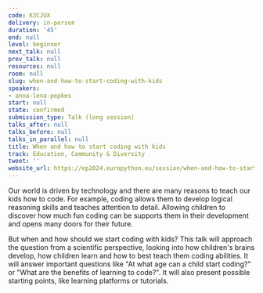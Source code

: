 ```yaml
---
code: K3CJUX
delivery: in-person
duration: '45'
end: null
level: beginner
next_talk: null
prev_talk: null
resources: null
room: null
slug: when-and-how-to-start-coding-with-kids
speakers:
- anna-lena-popkes
start: null
state: confirmed
submission_type: Talk (long session)
talks_after: null
talks_before: null
talks_in_parallel: null
title: When and how to start coding with kids
track: Education, Community & Diversity
tweet: ''
website_url: https://ep2024.europython.eu/session/when-and-how-to-start-coding-with-kids
---
```


Our world is driven by technology and there are many reasons to teach our kids how to code. For example, coding allows them to develop logical reasoning skills and teaches attention to detail. Allowing children to discover how much fun coding can be supports them in their development and opens many doors for their future.

But when and how should we start coding with kids? This talk will approach the question from a scientific perspective, looking into how children's brains develop, how children learn and how to best teach them coding abilities. It will answer important questions like "At what age can a child start coding?" or "What are the benefits of learning to code?". It will also present possible starting points, like learning platforms or tutorials.
